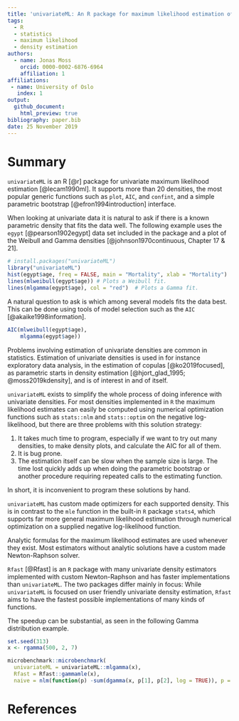 ```yaml
---
title: 'univariateML: An R package for maximum likelihood estimation of univariate densities'
tags:
  - R
  - statistics
  - maximum likelihood
  - density estimation
authors:
  - name: Jonas Moss
    orcid: 0000-0002-6876-6964
    affiliation: 1
affiliations:
 - name: University of Oslo
   index: 1
output:
  github_document:
    html_preview: true
bibliography: paper.bib
date: 25 November 2019
---
```


# Summary

`univariateML` is an R [@r] package for univariate maximum likelihood estimation [@lecam1990ml]. 
It supports more than 20 densities, the most popular generic functions such as `plot`, `AIC`, and `confint`, and a simple parametric bootstrap [@efron1994introduction] interface.

When looking at univariate data it is natural to ask if there is a known 
parametric density that fits the data well. The following example uses the 
`egypt` [@pearson1902egypt] data set included in the package and a plot of the Weibull and Gamma
densities [@johnson1970continuous, Chapter 17 & 21]. 

```r
# install.packages("univariateML")
library("univariateML")
hist(egypt$age, freq = FALSE, main = "Mortality", xlab = "Mortality")
lines(mlweibull(egypt$age)) # Plots a Weibull fit.
lines(mlgamma(egypt$age), col = "red")  # Plots a Gamma fit.
```

A natural question to ask is which among several models fits the data best.
This can be done using tools of model selection such as the `AIC` [@akaike1998information].

```r
AIC(mlweibull(egypt$age),
    mlgamma(egypt$age))
```

Problems involving estimation of univariate densities are common in statistics. 
Estimation of univariate densities is used in for instance exploratory data analysis, 
in the estimation of copulas [@ko2019focused],
as parametric starts in density estimation [@hjort_glad_1995; @moss2019kdensity], 
and is of interest in and of itself. 

`univariateML` exists to simplify the whole process of doing inference with univariate densities.
For most densities implemented in `R` the maximum likelihood estimates can easily
be computed using numerical optimization functions such as `stats::nlm` and
`stats::optim` on the negative log-likelihood, but there are three problems 
with this solution strategy:

1. It takes much time to program, especially if we want to try out many densities, to
   make density plots, and calculate the AIC for all of them.
2. It is bug prone.
3. The estimation itself can be slow when the sample size is large. The time lost quickly adds up
   when doing the parametric bootstrap or another procedure requiring repeated calls to
   the estimating function.

In short, it is inconvenient to program these solutions by hand.

`univariateML` has custom made optimizers for each supported density.
This is in contrast to the `mle` function in the built-in `R` package `stats4`,
which supports far more general maximum likelihood estimation through numerical
optimization on a supplied negative log-likelihood function.

Analytic formulas for the maximum likelihood estimates are used whenever 
they exist. Most estimators without analytic solutions have a custom made 
Newton-Raphson solver. 

`Rfast` [@Rfast] is an `R` package with many univariate density estimators 
implemented with custom Newton-Raphson and has faster implementations than 
`univariateML`. The two packages differ mainly in focus: While `univariateML` 
is focused on user friendly univariate density estimation, `Rfast` aims to have the
fastest possible implementations of many kinds of functions.

The speedup can be substantial, as seen in the following Gamma distribution example.

```R
set.seed(313)
x <- rgamma(500, 2, 7)

microbenchmark::microbenchmark(
  univariateML = univariateML::mlgamma(x),
  Rfast = Rfast::gammamle(x),
  naive = nlm(function(p) -sum(dgamma(x, p[1], p[2], log = TRUE)), p = c(1, 1)))

```

# References
